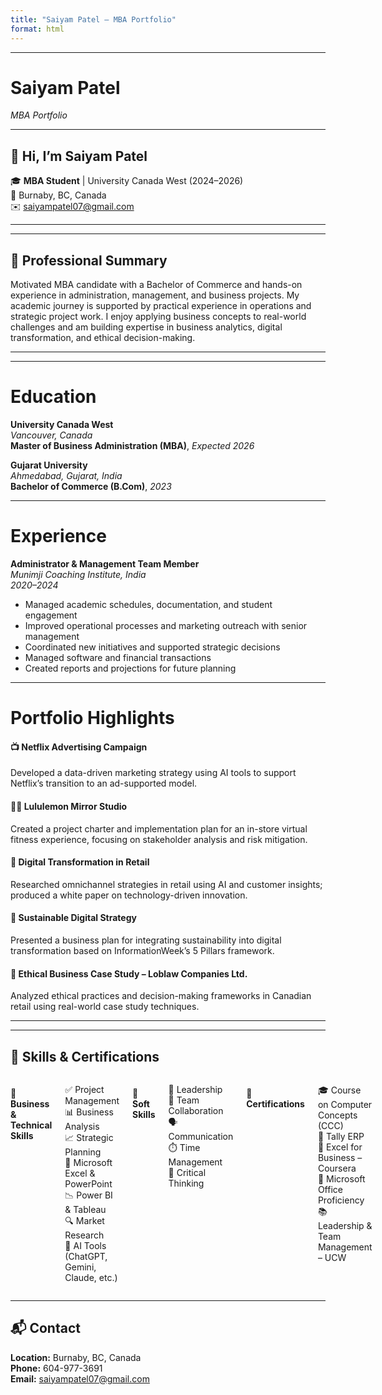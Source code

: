 ```yaml
---
title: "Saiyam Patel – MBA Portfolio"
format: html
---
```



---





# Saiyam Patel
_MBA Portfolio_

---

::: {.callout-tip}
## 👋 Hi, I'm Saiyam Patel
🎓 **MBA Student** | University Canada West (2024–2026)  
📍 Burnaby, BC, Canada  
✉️ [saiyampatel07@gmail.com](mailto:saiyampatel07@gmail.com)
:::


---


---


::: {.callout-note}
## 🌟 Professional Summary

Motivated MBA candidate with a Bachelor of Commerce and hands-on experience in administration, management, and business projects. My academic journey is supported by practical experience in operations and strategic project work. I enjoy applying business concepts to real-world challenges and am building expertise in business analytics, digital transformation, and ethical decision-making.
:::

---

---


# Education

**University Canada West**  
_Vancouver, Canada_  
**Master of Business Administration (MBA)**, _Expected 2026_

**Gujarat University**  
_Ahmedabad, Gujarat, India_  
**Bachelor of Commerce (B.Com)**, _2023_

---


# Experience

**Administrator & Management Team Member**  
_Munimji Coaching Institute, India_  
_2020–2024_

- Managed academic schedules, documentation, and student engagement
- Improved operational processes and marketing outreach with senior management
- Coordinated new initiatives and supported strategic decisions
- Managed software and financial transactions
- Created reports and projections for future planning

---



# Portfolio Highlights

::: {.callout-note}
#### 📺 Netflix Advertising Campaign
Developed a data-driven marketing strategy using AI tools to support Netflix’s transition to an ad-supported model.
:::

::: {.callout-tip}
#### 🏋️‍♂️ Lululemon Mirror Studio
Created a project charter and implementation plan for an in-store virtual fitness experience, focusing on stakeholder analysis and risk mitigation.
:::

::: {.callout-note}
#### 🛒 Digital Transformation in Retail
Researched omnichannel strategies in retail using AI and customer insights; produced a white paper on technology-driven innovation.
:::

::: {.callout-tip}
#### 🌱 Sustainable Digital Strategy
Presented a business plan for integrating sustainability into digital transformation based on InformationWeek’s 5 Pillars framework.
:::

::: {.callout-note}
#### 🏪 Ethical Business Case Study – Loblaw Companies Ltd.
Analyzed ethical practices and decision-making frameworks in Canadian retail using real-world case study techniques.
:::

---


---

## 🧠 Skills & Certifications

::: {.columns}
#### 💼 Business & Technical Skills
✅ Project Management  
📊 Business Analysis  
📈 Strategic Planning  
📎 Microsoft Excel & PowerPoint  
📉 Power BI & Tableau  
🔍 Market Research  
🤖 AI Tools (ChatGPT, Gemini, Claude, etc.)

#### 🤝 Soft Skills
👥 Leadership  
🤝 Team Collaboration  
🗣️ Communication  
⏱️ Time Management  
🧠 Critical Thinking

#### 📜 Certifications
🎓 Course on Computer Concepts (CCC)  
💼 Tally ERP  
📘 Excel for Business – Coursera  
🧾 Microsoft Office Proficiency  
📚 Leadership & Team Management – UCW
:::


---

## 📬 Contact

::: {.callout-tip}
**Location:** Burnaby, BC, Canada  
**Phone:** 604-977-3691  
**Email:** [saiyampatel07@gmail.com](mailto:saiyampatel07@gmail.com)
:::

